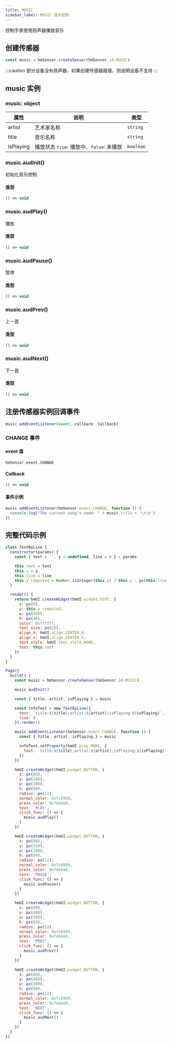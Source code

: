 ```yaml
---
title: MUSIC
sidebar_label: MUSIC 音乐控制
---
```


控制手表使用扬声器播放音乐

## 创建传感器

```js
const music = hmSensor.createSensor(hmSensor.id.MUSIC)
```

:::caution
部分设备没有扬声器，如果创建传感器报错，则说明设备不支持
:::

## music 实例

### music: object

| 属性      | 说明                                     | 类型      |
| --------- | ---------------------------------------- | --------- |
| artist    | 艺术家名称                               | `string`  |
| title     | 音乐名称                                 | `string`  |
| isPlaying | 播放状态 `true`: 播放中、`false`: 未播放 | `boolean` |

### music.audInit()

初始化音乐控制

#### 类型

```ts
() => void
```

### music.audPlay()

播放

#### 类型

```ts
() => void
```

### music.audPause()

暂停

#### 类型

```ts
() => void
```

### music.audPrev()

上一首

#### 类型

```ts
() => void
```

### music.audNext()

下一首

#### 类型

```ts
() => void
```

## 注册传感器实例回调事件

```js
music.addEventListener(event, callback: Callback)
```

### CHANGE 事件

#### event 值

`hmSensor.event.CHANGE`

#### Callback

```ts
() => void
```

#### 事件示例

```js
music.addEventListener(hmSensor.event.CHANGE, function () {
  console.log("The current song's name: " + music.title + '\r\n')
})
```

## 完整代码示例

```js
class TextByLine {
  constructor(params) {
    const { text = '', y = undefined, line = 0 } = params

    this.text = text
    this.y = y
    this.line = line
    this.y_computed = Number.isInteger(this.y) ? this.y : px(this.line * 60 + 120)
  }

  render() {
    return hmUI.createWidget(hmUI.widget.TEXT, {
      x: px(0),
      y: this.y_computed,
      w: px(480),
      h: px(46),
      color: 0xffffff,
      text_size: px(20),
      align_h: hmUI.align.CENTER_H,
      align_v: hmUI.align.CENTER_V,
      text_style: hmUI.text_style.NONE,
      text: this.text
    })
  }
}

Page({
  build() {
    const music = hmSensor.createSensor(hmSensor.id.MUSIC)

    music.audInit()

    const { title, artist, isPlaying } = music

    const infoText = new TextByLine({
      text: `title:${title};artist:${artist};isPlaying:${isPlaying}`,
      line: 0
    }).render()

    music.addEventListener(hmSensor.event.CHANGE, function () {
      const { title, artist, isPlaying } = music

      infoText.setProperty(hmUI.prop.MORE, {
        text: `title:${title};artist:${artist};isPlaying:${isPlaying}`,
      })
    })

    hmUI.createWidget(hmUI.widget.BUTTON, {
      x: px(80),
      y: px(240),
      w: px(300),
      h: px(60),
      radius: px(12),
      normal_color: 0xfc6950,
      press_color: 0xfeb4a8,
      text: 'PLAY',
      click_func: () => {
        music.audPlay()
      }
    })

    hmUI.createWidget(hmUI.widget.BUTTON, {
      x: px(80),
      y: px(320),
      w: px(300),
      h: px(60),
      radius: px(12),
      normal_color: 0xfc6950,
      press_color: 0xfeb4a8,
      text: 'PAUSE',
      click_func: () => {
        music.audPause()
      }
    })

    hmUI.createWidget(hmUI.widget.BUTTON, {
      x: px(80),
      y: px(400),
      w: px(300),
      h: px(60),
      radius: px(12),
      normal_color: 0xfc6950,
      press_color: 0xfeb4a8,
      text: 'PREV',
      click_func: () => {
        music.audPrev()
      }
    })

    hmUI.createWidget(hmUI.widget.BUTTON, {
      x: px(80),
      y: px(480),
      w: px(300),
      h: px(60),
      radius: px(12),
      normal_color: 0xfc6950,
      press_color: 0xfeb4a8,
      text: 'NEXT',
      click_func: () => {
        music.audNext()
      }
    })
  }
})
```
